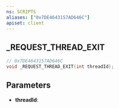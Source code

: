 ```yaml
---
ns: SCRIPTS
aliases: ["0x7DE4643157AD646C"]
apiset: client
---
```

## _REQUEST_THREAD_EXIT

```c
// 0x7DE4643157AD646C
void _REQUEST_THREAD_EXIT(int threadId);
```


## Parameters
* **threadId**:
